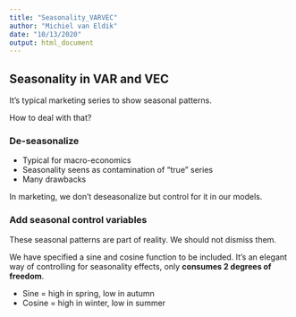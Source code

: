 ```yaml
---
title: "Seasonality_VARVEC"
author: "Michiel van Eldik"
date: "10/13/2020"
output: html_document
---
```


## __Seasonality in VAR and VEC__

It's typical marketing series to show seasonal patterns.

How to deal with that?

### __De-seasonalize__
* Typical for macro-economics
* Seasonality seens as contamination of "true" series
* Many drawbacks

In marketing, we don't deseasonalize but control for it in our models.

### __Add seasonal control variables__

These seasonal patterns are part of reality. We should not dismiss them.

We have specified a sine and cosine function to be included. It's an elegant way of controlling for seasonality effects, only __consumes 2 degrees of freedom__.

* Sine = high in spring, low in autumn
* Cosine = high in winter, low in summer


```r

```
